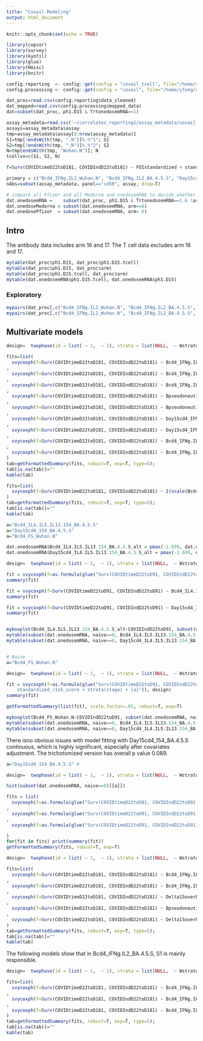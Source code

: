 ```yaml
---
title: "Covail Modeling"
output: html_document
---
```


```r
knitr::opts_chunk$set(echo = TRUE)

library(copcor)
library(survey)
library(kyotil)
library(glue)
library(Hmisc)
library(knitr)

config.reporting  <- config::get(config = "covail_tcell", file="/home/yfong/correlates_reporting2/config.yml") 
config.processing <- config::get(config = "covail", file="/home/yfong/correlates_processing/config.yml") 

dat_proc=read.csv(config.reporting$data_cleaned)
dat_mapped=read.csv(config.processing$mapped_data)
dat=subset(dat_proc, ph1.D15 & TrtonedosemRNA==1) 

assay_metadata=read.csv('~/correlates_reporting2/assay_metadata/covail_assay_metadata.csv')
assays=assay_metadata$assay
tmp=assay_metadata$assay[8:nrow(assay_metadata)]
S1=tmp[!endsWith(tmp, ".N")]%.%"1"; S1
S2=tmp[!endsWith(tmp, ".N")]%.%"2"; S2
N=tmp[endsWith(tmp, "Wuhan.N")]; N
tcellvv=c(S1, S2, N)

f=Surv(COVIDtimeD22toD181, COVIDIndD22toD181) ~ FOIstandardized + standardized_risk_score

primary = c("Bcd4_IFNg.IL2_Wuhan.N", "Bcd4_IFNg.IL2_BA.4.5.S", "Day15cd4_IFNg.IL2_BA.4.5.S")
nAbs=subset(assay_metadata, panel=="id50", assay, drop=T)

# compare all Pfizer and all Moderna and onedosemRNA to decide whether to stratify by stage or not
dat.onedosemRNA =    subset(dat_proc, ph1.D15 & TrtonedosemRNA==1 & !arm %in% c(16,17)) 
dat.onedoseModerna = subset(dat.onedosemRNA, arm<=6)
dat.onedosePfizer  = subset(dat.onedosemRNA, arm> 6)

```

## Intro

The antibody data includes arm 16 and 17. The T cell data excludes arm 16 and 17.

```r
mytable(dat_proc$ph1.D15, dat_proc$ph1.D15.tcell)
mytable(dat_proc$ph1.D15, dat_proc$arm)
mytable(dat_proc$ph1.D15.tcell, dat_proc$arm)
mytable(dat.onedosemRNA$ph1.D15.tcell, dat.onedosemRNA$ph1.D15)

```



### Exploratory

```r
mypairs(dat_proc[,c("Bcd4_IFNg.IL2_Wuhan.N", "Bcd4_IFNg.IL2_BA.4.5.S", "Day15cd4_IFNg.IL2_BA.4.5.S", "Bpseudoneutid50_D614G", "Day15pseudoneutid50_D614G", "Bpseudoneutid50_BA.4.BA.5", "Day15pseudoneutid50_BA.4.BA.5")])
mypairs(dat_proc[,c("Bcd4_IFNg.IL2_Wuhan.N", "Bcd4_IFNg.IL2_BA.4.5.S", "Day15cd4_IFNg.IL2_BA.4.5.S")])
```

## Multivariate models

```r
design=  twophase(id = list( ~ 1,  ~ 1), strata = list(NULL,  ~ Wstratum), subset =  ~ ph2.D15.tcell, data = subset(dat.onedosemRNA, naive==0))

fits=list(
  svycoxph(f=Surv(COVIDtimeD22toD181, COVIDIndD22toD181) ~ Bcd4_IFNg.IL2_BA.4.5.S + Day15cd4_IFNg.IL2_BA.4.5.S + Bpseudoneutid50_BA.4.BA.5 + Day15pseudoneutid50_BA.4.BA.5, design)
,
  svycoxph(f=Surv(COVIDtimeD22toD181, COVIDIndD22toD181) ~ Bcd4_IFNg.IL2_BA.4.5.S  + Day15pseudoneutid50_BA.4.BA.5, design)
,
  svycoxph(f=Surv(COVIDtimeD22toD181, COVIDIndD22toD181) ~ Bcd4_IFNg.IL2_BA.4.5.S + Day15cd4_IFNg.IL2_BA.4.5.S, design)
,
  svycoxph(f=Surv(COVIDtimeD22toD181, COVIDIndD22toD181) ~ Bpseudoneutid50_BA.4.BA.5 + Day15pseudoneutid50_BA.4.BA.5, design)
,
  svycoxph(f=Surv(COVIDtimeD22toD181, COVIDIndD22toD181) ~ Bpseudoneutid50_BA.4.BA.5 + Bcd4_IFNg.IL2_BA.4.5.S, design)
,
  svycoxph(f=Surv(COVIDtimeD22toD181, COVIDIndD22toD181) ~ Day15cd4_IFNg.IL2_BA.4.5.S + Day15pseudoneutid50_BA.4.BA.5, design)
,
  svycoxph(f=Surv(COVIDtimeD22toD181, COVIDIndD22toD181) ~ Day15cd4_IFNg.IL2_BA.4.5.S + Bpseudoneutid50_BA.4.BA.5, design)
,
  svycoxph(f=Surv(COVIDtimeD22toD181, COVIDIndD22toD181) ~ Bcd4_IFNg.IL2_BA.4.5.S + Day15pseudoneutid50_BA.4.BA.5 + Bcd4_IFNg.IL2_Wuhan.N, design)
,
  svycoxph(f=Surv(COVIDtimeD22toD181, COVIDIndD22toD181) ~ Bcd4_IFNg.IL2_BA.4.5.S + Bcd4_IFNg.IL2_Wuhan.N, design)
)
tab=getFormattedSummary(fits, robust=T, exp=T, type=5); 
tab[is.na(tab)]=""
kable(tab)

fits=list(
  svycoxph(f=Surv(COVIDtimeD22toD181, COVIDIndD22toD181) ~ I(scale(Bcd4_IFNg.IL2_BA.4.5.S)) * I(scale(Day15pseudoneutid50_BA.4.BA.5)), design)
)
tab=getFormattedSummary(fits, robust=T, exp=T, type=5); 
tab[is.na(tab)]=""
kable(tab)
```



```r
a="Bcd4_IL4.IL5.IL13.154_BA.4.5.S"
a="Day15cd4_154_BA.4.5.S"
a="Bcd4_FS_Wuhan.N"

dat.onedosemRNA$Bcd4_IL4.IL5.IL13.154_BA.4.5.S_alt = pmax(-1.699, dat.onedosemRNA$Bcd4_IL4.IL5.IL13.154_BA.4.5.S)
dat.onedosemRNA$Day15cd4_IL4.IL5.IL13.154_BA.4.5.S_alt = pmax(-1.699, dat.onedosemRNA$Day15cd4_IL4.IL5.IL13.154_BA.4.5.S)

design=  twophase(id = list( ~ 1,  ~ 1), strata = list(NULL,  ~ Wstratum), subset =  ~ ph2.D15.tcell, data = subset(dat.onedosemRNA, naive==0))

fit = svycoxph(f=as.formula(glue("Surv(COVIDtimeD22toD91, COVIDIndD22toD91) ~ {a}")), design)
summary(fit)

fit = svycoxph(f=Surv(COVIDtimeD22toD91, COVIDIndD22toD91) ~ Bcd4_IL4.IL5.IL13.154_BA.4.5.S_alt, design)
summary(fit)

fit = svycoxph(f=Surv(COVIDtimeD22toD91, COVIDIndD22toD91) ~ Day15cd4_IL4.IL5.IL13.154_BA.4.5.S_alt, design)
summary(fit)


myboxplot(Bcd4_IL4.IL5.IL13.154_BA.4.5.S_alt~COVIDIndD22toD91, subset(dat.onedosemRNA, naive==0), names=c("non-cases", "cases"))
mytable(subset(dat.onedosemRNA, naive==0, Bcd4_IL4.IL5.IL13.154_BA.4.5.S_alt))
mytable(subset(dat.onedosemRNA, naive==0, Day15cd4_IL4.IL5.IL13.154_BA.4.5.S_alt))


# Naive
a="Bcd4_FS_Wuhan.N"

design=  twophase(id = list( ~ 1,  ~ 1), strata = list(NULL,  ~ Wstratum), subset =  ~ ph2.D15.tcell, data = subset(dat.onedosemRNA, naive==1))

fit = svycoxph(f=as.formula(glue("Surv(COVIDtimeD22toD91, COVIDIndD22toD91) ~ FOIstandardized + 
    standardized_risk_score + strata(stage) + {a}")), design)
summary(fit)

getFormattedSummary(list(fit), scale.factor=.01, robust=T, exp=T)

myboxplot(Bcd4_FS_Wuhan.N~COVIDIndD22toD91, subset(dat.onedosemRNA, naive==1), names=c("non-cases", "cases"))
mytable(subset(dat.onedosemRNA, naive==0, Bcd4_IL4.IL5.IL13.154_BA.4.5.S_alt))
mytable(subset(dat.onedosemRNA, naive==0, Day15cd4_IL4.IL5.IL13.154_BA.4.5.S_alt))

```

There isno obvious issues with model fitting with Day15cd4_154_BA.4.5.S continuous, which is highly significant, especially after covariates adjustment. The trichotomized version has overall p value 0.089. 
```r
a="Day15cd4_154_BA.4.5.S" #

design=  twophase(id = list( ~ 1,  ~ 1), strata = list(NULL,  ~ Wstratum), subset =  ~ ph2.D15.tcell, data = subset(dat.onedosemRNA, naive==0))

hist(subset(dat.onedosemRNA, naive==0)[[a]])

fits = list(
  svycoxph(f=as.formula(glue("Surv(COVIDtimeD22toD91, COVIDIndD22toD91) ~ {a}  ")), design)
,
  svycoxph(f=as.formula(glue("Surv(COVIDtimeD22toD91, COVIDIndD22toD91) ~ {a}   + strata(stage)")), design)
,
  svycoxph(f=as.formula(glue("Surv(COVIDtimeD22toD91, COVIDIndD22toD91) ~ {a}   + FOIstandardized + standardized_risk_score + strata(stage)")), design)

)
for(fit in fits) print(summary(fit))
getFormattedSummary(fits, robust=T, exp=T)
```


```r
design=  twophase(id = list( ~ 1,  ~ 1), strata = list(NULL,  ~ Wstratum), subset =  ~ ph2.D15.tcell, data = subset(dat.onedosemRNA, naive==0))

fits=list(
  svycoxph(f=Surv(COVIDtimeD22toD181, COVIDIndD22toD181) ~ Bcd4_IFNg.IL2_BA.4.5.S  + Day15pseudoneutid50_BA.4.BA.5, design)
,
  svycoxph(f=Surv(COVIDtimeD22toD181, COVIDIndD22toD181) ~ Bcd4_IFNg.IL2_BA.4.5.S + Delta15overBcd4_IFNg.IL2_BA.4.5.S, design)
,
  svycoxph(f=Surv(COVIDtimeD22toD181, COVIDIndD22toD181) ~ Delta15overBcd4_IFNg.IL2_BA.4.5.S, design)
,
  svycoxph(f=Surv(COVIDtimeD22toD181, COVIDIndD22toD181) ~ Bpseudoneutid50_BA.4.BA.5 + Delta15overBpseudoneutid50_BA.4.BA.5, design)
,
  svycoxph(f=Surv(COVIDtimeD22toD181, COVIDIndD22toD181) ~ Delta15overBpseudoneutid50_BA.4.BA.5, design)
)
tab=getFormattedSummary(fits, robust=T, exp=T, type=5); 
tab[is.na(tab)]=""
kable(tab)

```

The following models show that in Bcd4_IFNg.IL2_BA.4.5.S, S1 is mainly responsible.
```r
design=  twophase(id = list( ~ 1,  ~ 1), strata = list(NULL,  ~ Wstratum), subset =  ~ ph2.D15.tcell, data = subset(dat.onedosemRNA, naive==0))

fits=list(
  svycoxph(f=Surv(COVIDtimeD22toD181, COVIDIndD22toD181) ~ Bcd4_IFNg.IL2_BA.4.5.S   + Day15pseudoneutid50_BA.4.BA.5, design)
,
  svycoxph(f=Surv(COVIDtimeD22toD181, COVIDIndD22toD181) ~ Bcd4_IFNg.IL2_BA.4.5.S1  + Day15pseudoneutid50_BA.4.BA.5, design)
,
  svycoxph(f=Surv(COVIDtimeD22toD181, COVIDIndD22toD181) ~ Bcd4_IFNg.IL2_BA.4.5.S2  + Day15pseudoneutid50_BA.4.BA.5, design)
)
tab=getFormattedSummary(fits, robust=T, exp=T, type=5); 
tab[is.na(tab)]=""
kable(tab)

```